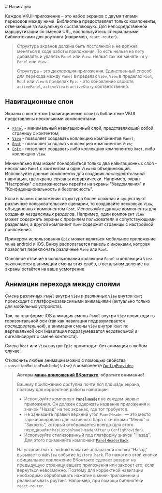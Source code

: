 <Overview>
# Навигация

Каждое VKUI-приложение – это набор экранов с двумя типами переходов между ними.
Библиотека предоставляет только компоненты, отвечающие за визуальную составляющую.
Для непосредственной маршрутизации со сменой URL, воспользуйтесь специальными библиотеками для
роутинга (например, `react-router`).

</Overview>

> Структура экранов должна быть постоянной и не должна меняться в ходе работы приложения.
> То есть нельзя на лету добавлять и удалять `Panel` или `View`. Нельзя так же менять `id` у `Panel` или `View`.
>
> Структура – это _декларация_ приложения.
> Единственный способ для перехода между `Panel` в пределах `View`, `View` в пределах `Root`, `Root` или `View` в пределах `Epic` -
> это обновление свойств `activePanel`, `activeView` и `activeStory` соответственно.

## Навигационные слои

Экраны с контентом (навигационные слои) в библиотеке VKUI представлены несколькими компонентами:

- [`Panel`](/components/panel) - минимальный навигационный слой, представляющий собой страницу с контентом;
- [`View`](/components/view) - позволяет создавать коллекцию компонентов `Panel`;
- [`Root`](/components/root) - позволяет создавать коллекцию компонентов `View`;
- [`Epic`](/components/epic) - позволяет создавать либо коллекцию компонентов `Root`, либо коллекцию `View`.

Минимально вам может понадобиться только два навигационных слоя - несколько `Panel` с контентом и один `View` их объединяющий.
Используйте данные компоненты для создания _последовательной_ навигации, где экраны связаны иерархически.
Например, экран "Настройки" с возможностью перейти на экраны "Уведомления" и "Конфиденциональность и безопасность".

Если в вашем приложении структура более сложная и существуют различные пользовательские сценарии,
то создавайте несколько `View`, объединенных компонентом `Root`.
Используйте данные компоненты для создания _независимых_ разделов. Например, один компонент `View` может содержать
экраны с профилем пользователя и сопутствующими разделами, а другой компонент `View` содержит страницы с настройкой
приложения.

Примером использования `Epic` может являться мобильное приложение `VK` на android и iOS.
Внизу располагается панель с иконками, которая позволяет переключать различные `View` или `Root`.

Основное отличие в использовании коллекции `Panel` и коллекции `View` заключается в анимации смены этих слоёв,
в остальном деление на экраны остаётся на ваше усмотрение.

## Анимации перехода между слоями

Смена различных `Panel` внутри `View` и различных `View` внутри `Root` происходит с платформозависимыми анимациями
(актуально только для мобильных устройств).

Так, на платформе iOS анимация смены `Panel` внутри `View` происходит в горизонтальной оси (так как навигация
подразумевается _последовательной_), а анимация смены `View` внутри `Root` по вертикальной оси (навигация
подразумевается _независимой_ и сигнализирует о смене контекста).

Смена `Root` или `View` внутри `Epic` происходит без анимации в любом случае.

Отключить любые анимации можно с помощью свойства `transitionMotionEnabled={false}` в компоненте [`ConfigProvider`](/components/config-provider).

> **Авторы [мини-приложений ВКонтакте](https://dev.vk.com/mini-apps/overview), обратите внимание!**
>
> Вашему приложению доступна почти вся площадь экрана, поэтому для корректной работы навигации:
>
> - Используйте компонент [`PanelHeader`](/components/panel-header) на каждом экране приложения.
>   Он должен содержать название приложения и значок "Назад" на тех экранах, где тот требуется.
> - Не занимайте правый верхний угол `PanelHeader` — это место зарезервировано для нативного бара с кнопками "Меню" и "Закрыть",
>   который отображается всегда (для этого передавайте `hasCustomPanelHeaderAfter` в `ConfigProvider`).
> - Используйте стилизованный под платформу значок "Назад". Для этого применяйте компонент [`PanelHeaderBack`](/components/panel-header-button#panelheaderback).
>
> На устройствах с android нажатие аппаратной кнопки "Назад" вызывает в `WebView` событие `history.back`.
> По нажатию этой кнопки официальное приложение ВКонтакте сделает возврат на предыдущую страницу вашего приложения или закроет его, если вернуться невозможно.
> Поэтому для корректной навигации необходимо обрабатывать нажатие в мини-приложении и реализовывать роутинг.
> Например, при помощи библиотеки `react-router`.
